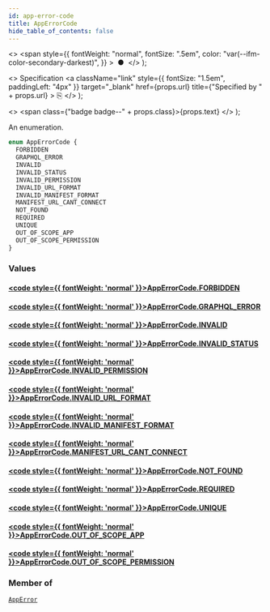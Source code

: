 ```yaml
---
id: app-error-code
title: AppErrorCode
hide_table_of_contents: false
---
```


  <>
    <span
      style={{
        fontWeight: "normal",
        fontSize: ".5em",
        color: "var(--ifm-color-secondary-darkest)",
      }}
    >
      &nbsp;●&nbsp;
    </span>
  </>
);

  <>
    Specification
    <a
      className="link"
      style={{ fontSize: "1.5em", paddingLeft: "4px" }}
      target="\_blank"
      href={props.url}
      title={"Specified by " + props.url}
    >
      ⎘
    </a>
  </>
);

  <>
    <span class={"badge badge--" + props.class}>{props.text}</span>
  </>
);

An enumeration.

```graphql
enum AppErrorCode {
  FORBIDDEN
  GRAPHQL_ERROR
  INVALID
  INVALID_STATUS
  INVALID_PERMISSION
  INVALID_URL_FORMAT
  INVALID_MANIFEST_FORMAT
  MANIFEST_URL_CANT_CONNECT
  NOT_FOUND
  REQUIRED
  UNIQUE
  OUT_OF_SCOPE_APP
  OUT_OF_SCOPE_PERMISSION
}
```

### Values

#### [<code style={{ fontWeight: 'normal' }}>AppErrorCode.<b>FORBIDDEN</b></code>](#)

>

#### [<code style={{ fontWeight: 'normal' }}>AppErrorCode.<b>GRAPHQL_ERROR</b></code>](#)

>

#### [<code style={{ fontWeight: 'normal' }}>AppErrorCode.<b>INVALID</b></code>](#)

>

#### [<code style={{ fontWeight: 'normal' }}>AppErrorCode.<b>INVALID_STATUS</b></code>](#)

>

#### [<code style={{ fontWeight: 'normal' }}>AppErrorCode.<b>INVALID_PERMISSION</b></code>](#)

>

#### [<code style={{ fontWeight: 'normal' }}>AppErrorCode.<b>INVALID_URL_FORMAT</b></code>](#)

>

#### [<code style={{ fontWeight: 'normal' }}>AppErrorCode.<b>INVALID_MANIFEST_FORMAT</b></code>](#)

>

#### [<code style={{ fontWeight: 'normal' }}>AppErrorCode.<b>MANIFEST_URL_CANT_CONNECT</b></code>](#)

>

#### [<code style={{ fontWeight: 'normal' }}>AppErrorCode.<b>NOT_FOUND</b></code>](#)

>

#### [<code style={{ fontWeight: 'normal' }}>AppErrorCode.<b>REQUIRED</b></code>](#)

>

#### [<code style={{ fontWeight: 'normal' }}>AppErrorCode.<b>UNIQUE</b></code>](#)

>

#### [<code style={{ fontWeight: 'normal' }}>AppErrorCode.<b>OUT_OF_SCOPE_APP</b></code>](#)

>

#### [<code style={{ fontWeight: 'normal' }}>AppErrorCode.<b>OUT_OF_SCOPE_PERMISSION</b></code>](#)

>

### Member of

[`AppError`](../../../developer/api-reference/objects/app-error) <Badge class="secondary" text="object"/>
